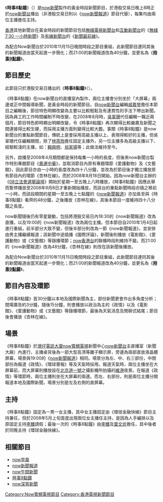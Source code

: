 {{In-progress_tvshow|時事8點鐘}}
{{影集資訊
  | 名稱 = 時事8點鐘
  | 圖片 = [[File:Image20071024-1929S-Video7.jpg|229px]]
  | 分類 = 新聞節目
  | 每集長 = 約25分鐘（連廣告）
  | 演出 = [[now寬頻電視|now寬頻電視]]主播
  | 電視網 = [[now新聞台|now新聞台]]、[[now香港台|now香港台]]
  | 開始 = [[now新聞台|now新聞台]]：2007年10月24日－2010年11月12日<br>[[now香港台|now香港台]]：2008年12月12日
  | 結束 = 2010年11月12日
}}

《'''時事8點鐘'''》（{{lang-en|'''News at 8'''}}）是[[now寬頻電視新聞|now新聞]]製作的黃金時段新聞節目，於港股交易日晚上8時正於[[now新聞台|now新聞台]]播出（非港股交易日則以《[[now新聞報道|now新聞報道]]》節目代替），每集均由兩位主播擔任主持。

[[香港|香港]]其他新聞台在黃金時段的新聞節目包括[[無綫電視|無綫電視]][[TVB新聞台|新聞台]]和[[互動新聞台|互動新聞台]]的《[[無綫7:30_一小時新聞|無綫7:30 一小時新聞]]》及[[有線新聞台|有線新聞台]]的《[[新聞最前線_(香港)|新聞最前線]]》。

為配合Now新聞台於2010年11月15日晚間時段之節目重組，此新聞節目連同其後的新聞報道由當天起進一步簡化；而21:00的新聞報道改為40分鐘，並更名為《'''[[時事9點鐘|時事9點鐘]]'''》。

==節目歷史==
此節目只於港股交易日播出的《'''時事8點鐘'''》（{{lang-en|'''News at 8'''}}）。

《時事8點鐘》在now新聞台的直播室內製作，兩位主播會分別坐於「大屏幕」兩邊或正中間報導新聞，是黃金時段的新聞節目。自[[now新聞台|now新聞台]]編輯[[戚嘉瑩|戚嘉瑩]]擔任本節目之編輯後，節目特色明顯改變為主要以比較輕鬆及有連貫性的手法下帶出新聞。因為員工的工作時間編制不時改變，在2008年8月時，[[吳翠珊|吳翠珊]]代任編輯一職近兩個月，節目特色即時顯出明顯改變，令《時事8點鐘》再次顯得比較嚴肅及新聞之間連接得比較生硬，而採用主播方面則變得比較大膽。事關《時事8點鐘》是now新聞台的重點新聞節目，傳統上是會採用高級主播以上、表現得較好的主播，但吳翠珊代任編輯期間，除了[[林燕玲|林燕玲]]擔任固定主播外，另一位主播多為高級主播以下、經驗較淺的主播，如：[[賴舜明|賴舜明]]、[[翁家揚|翁家揚]]等；此做法維持至今。

另外，啟播至2008年4月期間都是保持每集一小時的長度，但後來now新聞台製作特別專題節目《[[2008年夏季奧林匹克運動會|奧運中華]]》，並取消節目內原有專題環節《愛護動物》及《文藝館》，因此節目亦由一小時的長度改為四十八分鐘，並改為於節目後才獨立播放原有節目內的環節《杏林在線》。而於2008年8月18日開始，因為now新聞台主辦的《[[2008年香港立法會選舉|08立法會選舉論壇]]》開始於星期一至五晚上八時播放，《時事8點鐘》因應此舉而暫停播放至2008年9月8日才重新開始播放，而該台的重點新聞時段亦隨之移前一小時，而該段期間的星期一至五晚上七點鐘的《[[now新聞報道|now新聞報道]]》亦加長至與《時事8點鐘》看齊的48分鐘，之後播放《杏林在線》，其後本節目一度維持四十八分鐘之長度。

now新聞隨後仍有零星變動，包括將港股交易日內18:30的《now新聞報道》改為直播，以及19:00的《now新聞報道》改為兩位主播。但本節目自2010年1月4日起進行重組，前半部分大致不變，但後半部分則改為一節《now新聞報道》，並安排由男主播繼續報道；該新聞中途插播《國際評論》，新聞後則播放《電影館》、《愛護動物》或《文藝館》等錄播環節；[[now香港台|now香港台]]的聯播時段則維持不變。而21:00的《now新聞報道》改為48分鐘，《杏林在線》則改在該新聞後播放。

{{main|時事9點鐘}}
為配合Now新聞台於2010年11月15日晚間時段之節目重組，此新聞節目連同其後的新聞報道由當天起進一步簡化；而21:00的新聞報道改為40分鐘，並更名為《'''[[時事9點鐘|時事9點鐘]]'''》。

==節目內容及環節==
《時事8點鐘》首30分鐘以本地及國際新聞為主，部份新聞更會作出多角度分析；間場廣告約3分鐘，隨後15分鐘，則會播放以政治為主的《政情》以及《電影館》、《愛護動物》或《文藝館》等錄播環節，最後為天氣消息及閒聊式結尾；節目後會播放《杏林在線》。

==場景==
《時事8點鐘》於[[灣仔|灣仔]][[電訊大廈|電訊大廈]][[now寬頻電視|now寬頻電視]]新聞中心[[now新聞台|now新聞台]]主直播室（新聞大廠）內進行，主播桌背後為一部大型高清等離子顯示屏，旁邊為兩部直放液晶體屏幕，場景與19:00的《[[now新聞報道|now新聞報道]]》相同。場景分為左、中、右三部份，中間部份為報道《政情》、《環球薈報》等及天氣時採用。報道天氣時，兩位主播坐在大屏幕前，而大屏幕則播放設在[[北京道一號|北京道一號]]之攝影機所拍攝的[[維多利亞港|維港]]夜景。在報道《政情》等環節時，兩位主播則坐在大屏幕的兩邊。而左、右部份，則是兩位主播分開報道本地及國際新聞，場景分別是左及右側的直屏幕。

==主持==
《時事8點鐘》固定為一男一女主播，其中女主播固定由《環球金融快線》節目主持兼任，但於2008年5月上旬首度出現兩位女主播任主持，是因為人手編排以及原固定主持[[李臻|李臻]]請假；最後一次的《時事8點鐘》由[[李臻|李臻]]及[[葉文炘|葉文炘]]擔任，其中後者於同晚主持《環球金融快線》。

==相關節目==
* [[now早晨|now早晨]]
* [[now新聞報道|now新聞報道]]
* [[now午間新聞|now午間新聞]]
* [[時事9點鐘|時事9點鐘]]
* [[now深宵新聞|now深宵新聞]]

[[Category:Now寬頻電視節目|Category:Now寬頻電視節目]]
[[Category:香港電視新聞節目|Category:香港電視新聞節目]]
